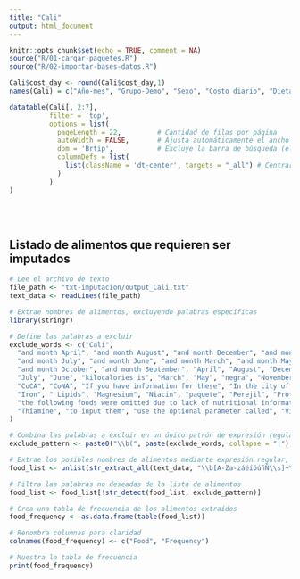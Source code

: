 ```yaml
---
title: "Cali"
output: html_document
---
```


```r
knitr::opts_chunk$set(echo = TRUE, comment = NA)
source("R/01-cargar-paquetes.R")
source("R/02-importar-bases-datos.R")

```

```r
Cali$cost_day <- round(Cali$cost_day,1)
names(Cali) = c("Año-mes", "Grupo-Demo", "Sexo", "Costo diario", "Dieta", "Mes", "Año")

datatable(Cali[, 2:7], 
          filter = 'top', 
          options = list(
            pageLength = 22,         # Cantidad de filas por página
            autoWidth = FALSE,       # Ajusta automáticamente el ancho de las columnas
            dom = 'Brtip',           # Excluye la barra de búsqueda (elimina 'f')
            columnDefs = list(
              list(className = 'dt-center', targets = "_all") # Centrar el contenido
            )
          )
)

```

<br><br>

## Listado de alimentos que requieren ser imputados

```r
# Lee el archivo de texto
file_path <- "txt-imputacion/output_Cali.txt"
text_data <- readLines(file_path)

# Extrae nombres de alimentos, excluyendo palabras específicas
library(stringr)

# Define las palabras a excluir
exclude_words <- c("Cali",
  "and month April", "and month August", "and month December", "and month February", "and month January", 
  "and month July", "and month June", "and month March", "and month May", "and month November", 
  "and month October", "and month September", "April", "August", "December", "February", "January", 
  "July", "June", "kilocalories is", "March", "May", "negra", "November", "October", "September",
  "CoCA", "CoNA", "If you have information for these", "In the city of Medellin for the year ",
  "Iron", " Lipids", "Magnesium", "Niacin", "paquete", "Perejil", "Protein", "Sodium", 
  "the following foods were omitted due to lack of nutritional information", "The nutrients to use in the model are",
  "Thiamine", "to input them", "use the optional parameter called", "VitaminA", "VitaminC", "Zinc","Calcium"
)

# Combina las palabras a excluir en un único patrón de expresión regular
exclude_pattern <- paste0("\\b(", paste(exclude_words, collapse = "|"), ")\\b")

# Extrae los posibles nombres de alimentos mediante expresión regular, excluyendo las palabras no deseadas
food_list <- unlist(str_extract_all(text_data, "\\b[A-Za-záéíóúñÑ\\s]+\\b"))

# Filtra las palabras no deseadas de la lista de alimentos
food_list <- food_list[!str_detect(food_list, exclude_pattern)]

# Crea una tabla de frecuencia de los alimentos extraídos
food_frequency <- as.data.frame(table(food_list))

# Renombra columnas para claridad
colnames(food_frequency) <- c("Food", "Frequency")

# Muestra la tabla de frecuencia
print(food_frequency)

```